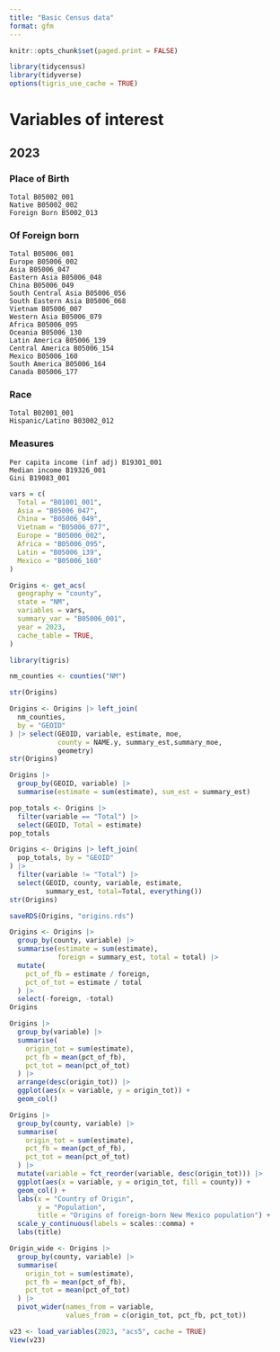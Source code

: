 ```yaml
---
title: "Basic Census data"
format: gfm
---
```


```r
knitr::opts_chunk$set(paged.print = FALSE)
```

```r
library(tidycensus)
library(tidyverse)
options(tigris_use_cache = TRUE)
```

# Variables of interest

## 2023

### Place of Birth

```         
Total B05002_001
Native B05002_002
Foreign Born B5002_013
```

### Of Foreign born

```         
Total B05006_001
Europe B05006_002
Asia B05006_047
Eastern Asia B05006_048
China B05006_049
South Central Asia B05006_056
South Eastern Asia B05006_068
Vietnam B05006_007
Western Asia B05006_079
Africa B05006_095
Oceania B05006_130
Latin America B05006_139
Central America B05006_154
Mexico B05006_160
South America B05006_164
Canada B05006_177
```

### Race

```         
Total B02001_001
Hispanic/Latino B03002_012
```

### Measures

```         
Per capita income (inf adj) B19301_001
Median income B19326_001
Gini B19083_001
```

```r
vars = c(
  Total = "B01001_001",
  Asia = "B05006_047",
  China = "B05006_049",
  Vietnam = "B05006_077",
  Europe = "B05006_002",
  Africa = "B05006_095",
  Latin = "B05006_139",
  Mexico = "B05006_160"
)
```

```r
Origins <- get_acs(
  geography = "county",
  state = "NM",
  variables = vars,
  summary_var = "B05006_001",
  year = 2023,
  cache_table = TRUE,
)
```

```r
library(tigris)

nm_counties <- counties("NM")
```

```r
str(Origins)
```

```r
Origins <- Origins |> left_join(
  nm_counties,
  by = "GEOID"
) |> select(GEOID, variable, estimate, moe,
            county = NAME.y, summary_est,summary_moe,
            geometry)
str(Origins)
```

```r
Origins |> 
  group_by(GEOID, variable) |> 
  summarise(estimate = sum(estimate), sum_est = summary_est)
```

```r
pop_totals <- Origins |> 
  filter(variable == "Total") |> 
  select(GEOID, Total = estimate)
pop_totals
```

```r
Origins <- Origins |> left_join(
  pop_totals, by = "GEOID"
) |> 
  filter(variable != "Total") |> 
  select(GEOID, county, variable, estimate, 
         summary_est, total=Total, everything())
str(Origins)
```

```r
saveRDS(Origins, "origins.rds")
```

```r
Origins <- Origins |> 
  group_by(county, variable) |> 
  summarise(estimate = sum(estimate),
            foreign = summary_est, total = total) |> 
  mutate(
    pct_of_fb = estimate / foreign,
    pct_of_tot = estimate / total
  ) |> 
  select(-foreign, -total)
Origins
```

```r
Origins |> 
  group_by(variable) |> 
  summarise(
    origin_tot = sum(estimate),
    pct_fb = mean(pct_of_fb),
    pct_tot = mean(pct_of_tot)
  ) |> 
  arrange(desc(origin_tot)) |> 
  ggplot(aes(x = variable, y = origin_tot)) +
  geom_col()
```

```r
Origins |> 
  group_by(county, variable) |> 
  summarise(
    origin_tot = sum(estimate),
    pct_fb = mean(pct_of_fb),
    pct_tot = mean(pct_of_tot)
  ) |> 
  mutate(variable = fct_reorder(variable, desc(origin_tot))) |> 
  ggplot(aes(x = variable, y = origin_tot, fill = county)) +
  geom_col() +
  labs(x = "Country of Origin",
       y = "Population",
       title = "Origins of foreign-born New Mexico population") +
  scale_y_continuous(labels = scales::comma) +
  labs(title)
```

```r
Origin_wide <- Origins |> 
  group_by(county, variable) |> 
  summarise(
    origin_tot = sum(estimate),
    pct_fb = mean(pct_of_fb),
    pct_tot = mean(pct_of_tot)
  ) |> 
  pivot_wider(names_from = variable,
              values_from = c(origin_tot, pct_fb, pct_tot))
```

```r
v23 <- load_variables(2023, "acs5", cache = TRUE)
View(v23)
```

